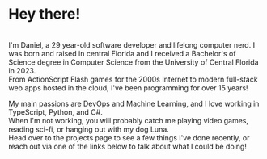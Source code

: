 # Hey there!
<br />
I'm Daniel, a 29 year-old software developer and lifelong computer nerd.
I was born and raised in central Florida and I received a Bachelor's of Science degree in Computer Science from the University of Central Florida in 2023.
<br />
From ActionScript Flash games for the 2000s Internet to modern full-stack web apps hosted in the cloud, I've been programming for over 15 years!

My main passions are DevOps and Machine Learning, and I love working in TypeScript, Python, and C#.
<br />
When I'm not working, you will probably catch me playing video games, reading sci-fi, or hanging out with my dog Luna.
<br />
Head over to the projects page to see a few things I've done recently, or reach out via one of the links below to talk about what I could be doing!